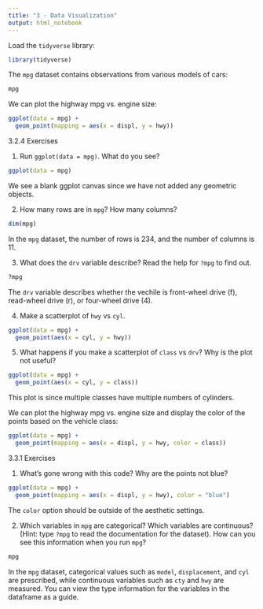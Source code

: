 ```yaml
---
title: "3 - Data Visualization"
output: html_notebook
---
```


Load the `tidyverse` library:

```r
library(tidyverse)
```

The `mpg` dataset contains observations from various models of cars:

```r
mpg
```


We can plot the highway mpg vs. engine size:

```r
ggplot(data = mpg) +
  geom_point(mapping = aes(x = displ, y = hwy))
```

3.2.4 Exercises

1. Run `ggplot(data = mpg)`. What do you see?

```r
ggplot(data = mpg)
```

We see a blank ggplot canvas since we have not added any geometric objects.

2. How many rows are in `mpg`? How many columns?

```r
dim(mpg)
```

In the `mpg` dataset, the number of rows is 234, and the number of columns is 11.

3. What does the `drv` variable describe? Read the help for `?mpg` to find out.

```r
?mpg
```

The `drv` variable describes whether the vechile is front-wheel drive (f), read-wheel drive (r), or four-wheel drive (4).

4. Make a scatterplot of `hwy` vs `cyl`.

```r
ggplot(data = mpg) +
  geom_point(aes(x = cyl, y = hwy))
```

5. What happens if you make a scatterplot of `class` vs `drv`? Why is the plot not useful?

```r
ggplot(data = mpg) +
  geom_point(aes(x = cyl, y = class))
```

This plot is since multiple classes have multiple numbers of cylinders.

We can plot the highway mpg vs. engine size and display the color of the points based on the vehicle class:

```r
ggplot(data = mpg) +
  geom_point(mapping = aes(x = displ, y = hwy, color = class))
```

3.3.1 Exercises

1. What’s gone wrong with this code? Why are the points not blue?

```r
ggplot(data = mpg) + 
  geom_point(mapping = aes(x = displ, y = hwy), color = "blue")
```

The `color` option should be outside of the aesthetic settings.

2. Which variables in `mpg` are categorical? Which variables are continuous? (Hint: type `?mpg` to read the documentation for the dataset). How can you see this information when you run `mpg`?

```r
mpg
```

In the `mpg` dataset, categorical values such as `model`, `displacement`, and `cyl` are prescribed, while continuous variables such as `cty` and `hwy` are measured. You can view the type information for the variables in the dataframe as a guide.
